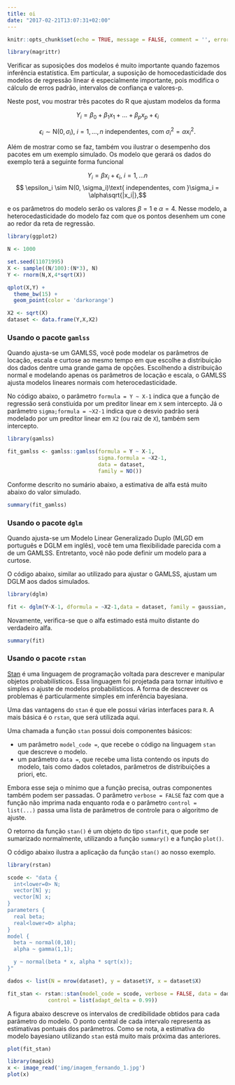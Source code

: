 ```yaml
---
title: oi
date: "2017-02-21T13:07:31+02:00"
---
```


```r
knitr::opts_chunk$set(echo = TRUE, message = FALSE, comment = '', error = FALSE, eval = FALSE)

library(magrittr)
```

Verificar as suposições dos modelos é muito importante quando fazemos inferência estatística. Em particular, a suposição de homocedasticidade dos modelos de regressão linear é especialmente importante, pois modifica o cálculo de erros padrão, intervalos de confiança e valores-p.

Neste post, vou mostrar três pacotes do R que ajustam modelos da forma

$$ Y_i = \beta_0 + \beta_1x_1 + \ldots + \beta_px_p + \epsilon_i $$

$$ \epsilon_{i} \sim \textrm{N}(0,\sigma_i), \ i = 1,\ldots,n \ \textrm{independentes, com }\sigma_i^2 = \alpha x_i^2.  $$

<!--more-->

Além de mostrar como se faz, também vou ilustrar o desempenho dos pacotes em um exemplo simulado. Os modelo que gerará os dados do exemplo terá a seguinte forma funcional

$$ Y_i = \beta x_i + \epsilon_i, \ i = 1,...n $$
$$ \epsilon_i \sim N(0, \sigma_i)\text{ independentes, com }\sigma_i = \alpha\sqrt{|x_i|},$$

e os parâmetros do modelo serão os valores $\beta = 1$ e $\alpha = 4$. Nesse modelo, a heterocedasticidade do modelo faz com que os pontos desenhem um cone ao redor da reta de regressão.

```r

library(ggplot2)

N <- 1000

set.seed(11071995)
X <- sample((N/100):(N*3), N)
Y <- rnorm(N,X,4*sqrt(X))

qplot(X,Y) + 
  theme_bw(15) + 
  geom_point(color = 'darkorange')

X2 <- sqrt(X)
dataset <- data.frame(Y,X,X2)

```

### Usando o pacote `gamlss`

Quando ajusta-se um GAMLSS, você pode modelar os parâmetros de locação, escala e curtose ao mesmo tempo em que escolhe a distribuição dos dados dentre uma grande gama de opções. Escolhendo a distribuição normal e modelando apenas os parâmetros de locação e escala, o GAMLSS ajusta modelos lineares normais com heterocedasticidade.

No código abaixo, o parâmetro `formula = Y ~ X-1` indica que a função de regressão será constiuída por um preditor linear em `X` sem intercepto. Já o parâmetro `sigma;formula = ~X2-1` indica que o desvio padrão será modelado por um preditor linear em `X2` (ou raiz de `X`), também sem intercepto.

```r

library(gamlss)

fit_gamlss <- gamlss::gamlss(formula = Y ~ X-1,
                             sigma.formula = ~X2-1,
                             data = dataset,
                             family = NO())
```

Conforme descrito no sumário abaixo, a estimativa de alfa está muito abaixo do valor simulado.

```r
summary(fit_gamlss)
```

### Usando o pacote `dglm`

Quando ajusta-se um Modelo Linear Generalizado Duplo (MLGD em português e DGLM em inglês), você tem uma flexibilidade parecida com a de um GAMLSS. Entretanto, você não pode definir um modelo para a curtose.

O código abaixo, similar ao utilizado para ajustar o GAMLSS, ajustam um DGLM aos dados simulados.

```r
library(dglm)

fit <- dglm(Y~X-1, dformula = ~X2-1,data = dataset, family = gaussian, method = 'reml')
```

Novamente, verifica-se que o alfa estimado está muito distante do verdadeiro alfa.

```r
summary(fit)
```

### Usando o pacote `rstan`

[Stan](http://mc-stan.org/) é uma linguagem de programação voltada para descrever e manipular objetos probabilísticos. Essa linguagem foi projetada para tornar intuitivo e simples o ajuste de modelos probabilísticos. A forma de descrever os problemas é particularmente simples em inferência bayesiana. 

Uma das vantagens do `stan` é que ele possui várias interfaces para `R`. A mais básica é o `rstan`, que será utilizada aqui. 

Uma chamada a função `stan` possui dois componentes básicos:

- um parâmetro `model_code =`, que recebe o código na linguagem `stan` que descreve o modelo.
- um parâmetro `data =`, que recebe uma lista contendo os inputs do modelo, tais como dados coletados, parâmetros de distribuições a priori, etc.

Embora esse seja o mínimo que a função precisa, outras componentes também podem ser passadas. O parâmetro `verbose = FALSE` faz com que a função não imprima nada enquanto roda e o parâmetro `control = list(...)` passa uma lista de parâmetros de controle para o algoritmo de ajuste.

O retorno da função `stan()` é um objeto do tipo `stanfit`, que pode ser sumarizado normalmente, utilizando a função `summary()` e a função `plot()`.

O código abaixo ilustra a aplicação da função `stan()` ao nosso exemplo.

```r

library(rstan)

scode <- "data {
  int<lower=0> N;
  vector[N] y;
  vector[N] x;
}
parameters {
  real beta;
  real<lower=0> alpha;
}
model {
  beta ~ normal(0,10);
  alpha ~ gamma(1,1);

  y ~ normal(beta * x, alpha * sqrt(x));
}"

dados <- list(N = nrow(dataset), y = dataset$Y, x = dataset$X)

fit_stan <- rstan::stan(model_code = scode, verbose = FALSE, data = dados,
             control = list(adapt_delta = 0.99))
```

A figura abaixo descreve os intervalos de credibilidade obtidos para cada parâmetro do modelo. O ponto central de cada intervalo representa as estimativas pontuais dos parâmetros. Como se nota, a estimativa do modelo bayesiano utilizando `stan` está muito mais próxima das anteriores.

```r
plot(fit_stan)
```

```r
library(magick)
x <- image_read('img/imagem_fernando_1.jpg')
plot(x)
```

